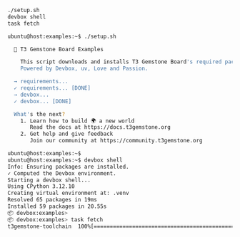 <CodeGroup>

  ```bash Terminal lines
  ./setup.sh
  devbox shell
  task fetch
  ```

  ```bash Output lines
  ubuntu@host:examples:~$ ./setup.sh

    🚀 T3 Gemstone Board Examples

      This script downloads and installs T3 Gemstone Board's required packages 📦 for the development of examples.
      Powered by Devbox, uv, Love and Passion.

    → requirements...
    ✓ requirements... [DONE]
    → devbox...
    ✓ devbox... [DONE]

    What's the next?
      1. Learn how to build 🌍 a new world
         Read the docs at https://docs.t3gemstone.org
      2. Get help and give feedback
         Join our community at https://community.t3gemstone.org

  ubuntu@host:examples:~$
  ubuntu@host:examples:~$ devbox shell
  Info: Ensuring packages are installed.
  ✓ Computed the Devbox environment.
  Starting a devbox shell...
  Using CPython 3.12.10
  Creating virtual environment at: .venv
  Resolved 65 packages in 19ms
  Installed 59 packages in 20.55s
  📦 devbox:examples> 
  📦 devbox:examples> task fetch
  t3gemstone-toolchain  100%[=============================================================================================>] 225,19M  5,82MB/s    eta 10s    ^s/build/downloads/t3gemstone-toolchains-ubuntu-jammy.  87%[=======================================================================================================>               ] 249,76M  6,15MB/s    eta 6s     
  ```

</CodeGroup>
